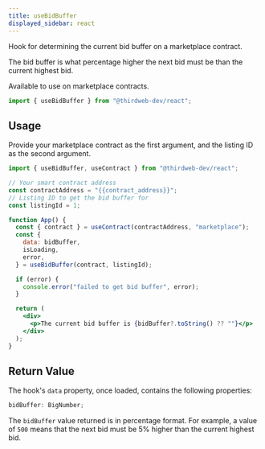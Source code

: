 ```yaml
---
title: useBidBuffer
displayed_sidebar: react
---
```



Hook for determining the current bid buffer on a marketplace contract.

The bid buffer is what percentage higher the next bid must be than the current highest bid.

Available to use on marketplace contracts.

```jsx
import { useBidBuffer } from "@thirdweb-dev/react";
```

## Usage

Provide your marketplace contract as the first argument, and the listing ID as the second argument.

```jsx
import { useBidBuffer, useContract } from "@thirdweb-dev/react";

// Your smart contract address
const contractAddress = "{{contract_address}}";
// Listing ID to get the bid buffer for
const listingId = 1;

function App() {
  const { contract } = useContract(contractAddress, "marketplace");
  const {
    data: bidBuffer,
    isLoading,
    error,
  } = useBidBuffer(contract, listingId);

  if (error) {
    console.error("failed to get bid buffer", error);
  }

  return (
    <div>
      <p>The current bid buffer is {bidBuffer?.toString() ?? ""}</p>
    </div>
  );
}
```

## Return Value

The hook's `data` property, once loaded, contains the following properties:

```jsx
bidBuffer: BigNumber;
```

The `bidBuffer` value returned is in percentage format. For example, a value of `500` means that the next bid must be 5% higher than the current highest bid.
